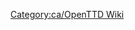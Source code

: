 
{{en/Bilingual box| Ca
| Els articles que tenen la plantilla [[Template:ca/Taula de contingut]] es col·loquen automàticament aquí.
| A Category for Manual related pages.
Articles that are called by [[Template:ca/Taula de contingut]] are automatically placed here.}}

[[Category:ca/OpenTTD Wiki]]
